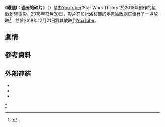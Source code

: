 {{Missing information|1=剧情|time=2021-02-14T07:01:43+00:00}}
{{translating|[[:en:Vader_Episode_I:_Shards_of_the_Past|:en:Vader Episode I: Shards of the Past]]||tpercent=|time=2021-01-16UTC05:16:07}}
{{Request translation|en|}}
{{Infobox film
| name           = '''維達Ⅰ：過去的碎片'''
| image          = <!-- 檔案不存在 File:VaderEpisodeIShardsOfThePastThumbnail.png ，可從英文維基百科取得 -->
| alt            = 
| caption        = 
| director       = Danny Ramirez
| producers      = {{Plainlist|
* Ian McClellan
* Brandon Hall
* Star Wars Theory (executive producer)
}}
| writers        = {{Plainlist| 
* Danny Ramirez
* Star Wars Theory
* Nikolaj Wejp-Olsen
}}
| based_on       = [[喬治·盧卡斯|喬治·盧卡斯]]的角色
| starring       = {{Plainlist|
* Dupree Jones
* Steven Bartlett
* Catherine LaSalle
* Marik Knight
* Star Wars Theory
* Andrew Branch
* Jesse Gomez
* Bradley Klein
}}
| music          = {{Plainlist|
* Jacob A. Cadmus
* J Scott Rakozy (additional music)
}}
| cinematography = Matthew Halla (director of photography)
| editing        = Danny Ramirez
| studio         = 
| distributor    = 
| released       = {{Film date|2018|12|20|洛杉磯首映|2018|12|21}}
| runtime        = 16:18
| country        = 
| language       = 英文
| budget         = $30,000 (最初)<br>
$164,000
}}

《'''維達Ⅰ：過去的碎片'''》（{{lang-en|''Vader Episode I: Shards of the Past''}}）是由[[YouTuber|YouTuber]]“Star Wars Theory”於2018年創作的[[星戰|星戰]]粉絲電影。2018年12月20日，影片在[[加州|加州]][[洛杉磯|洛杉磯]]的地標攝政劇院舉行了一場放映<ref>{{cite episode|title=I RENTED OUT A THEATRE GET YOUR FREE TICKETS NOW!! (LIMITED) - Star Wars Theory Vader Fan Film|series=Star Wars Theory|date=December 11, 2018|url=https://www.youtube.com/watch?v=gTIglXSF5PE|network=YouTube|access-date=2021-01-16|archive-date=2018-12-24|archive-url=https://web.archive.org/web/20181224015744/https://www.youtube.com/watch?v=gTIglXSF5PE&gl=US&hl=en|dead-url=no}}</ref>，並於2018年12月21日將其放映到[[YouTube|YouTube]]。

==劇情==

==參考資料==
{{Reflist}}

==外部連結==
{{Wikiquote}}
* {{YouTube|id=Ey68aMOV9gc|title=''Vader Episode I: Shards of the Past''}}
* {{IMDB title|8918876}}
* {{Official website|starwarstheory.com|name=Star Wars Theory's official website}}

{{Star Wars}}
[[Category:星際大戰|*]]